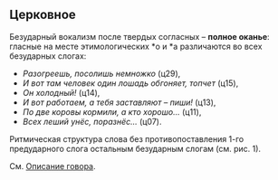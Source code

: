 ## Церковное {#d52}

Безударный вокализм после твердых согласных – **полное оканье**: гласные на месте этимологических \*о и \*а различаются во всех безударных слогах:

- *Разогреешь, посолишь немножко* (ц29),
- *И вот там человек один лошадь обгоняет, топчет* (ц15),
- *Он холодный!* (ц14),
- *И вот работаем, а тебя заставляют – пиши!* (ц13),
- *По две коровы кормили, а кто хорошо… *(ц11),
- *Всех леший унёс, поразнёс… *(ц07).

Ритмическая структура слова без противопоставления 1-го предударного слога остальным безударным слогам (см. рис. 1).

См. [Описание говора](dialects.html#d52).